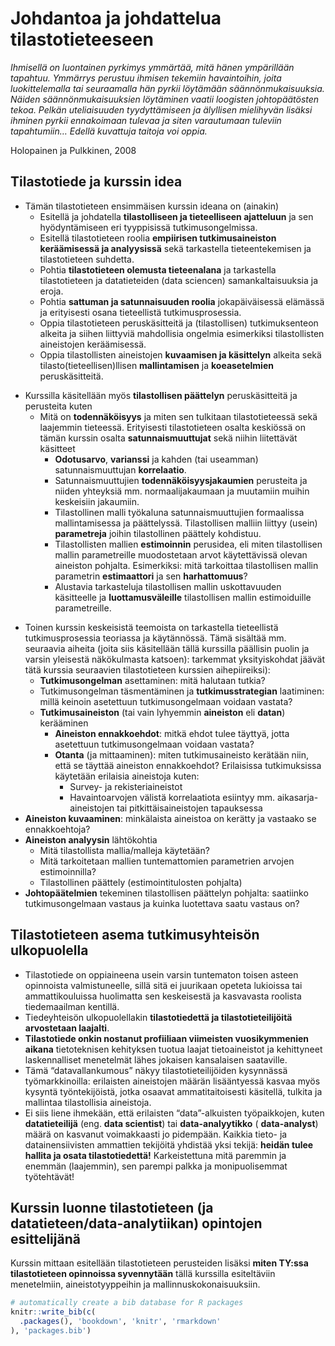 # Johdantoa ja johdattelua tilastotieteeseen

_Ihmisellä on luontainen pyrkimys ymmärtää, mitä hänen ympärillään tapahtuu. Ymmärrys perustuu ihmisen tekemiin havaintoihin, joita luokittelemalla tai seuraamalla hän pyrkii löytämään säännönmukaisuuksia. Näiden säännönmukaisuuksien löytäminen vaatii loogisten johtopäätösten tekoa. Pelkän uteliaisuuden tyydyttämiseen ja älyllisen mielihyvän lisäksi ihminen pyrkii ennakoimaan tulevaa ja siten varautumaan tuleviin tapahtumiin... Edellä kuvattuja taitoja voi oppia._

Holopainen ja Pulkkinen, 2008

## Tilastotiede ja kurssin idea 

- Tämän tilastotieteen ensimmäisen kurssin ideana on (ainakin)
  - Esitellä ja johdatella __tilastolliseen ja tieteelliseen ajatteluun__ ja sen hyödyntämiseen eri tyyppisissä tutkimusongelmissa.
  - Esitellä tilastotieteen roolia __empiirisen tutkimusaineiston keräämisessä ja analyysissä__ sekä tarkastella tieteentekemisen ja tilastotieteen suhdetta.
  - Pohtia __tilastotieteen olemusta tieteenalana__ ja tarkastella tilastotieteen ja datatieteiden (data sciencen) samankaltaisuuksia ja eroja.
  - Pohtia __sattuman ja satunnaisuuden roolia__ jokapäiväisessä elämässä ja erityisesti osana tieteellistä tutkimusprosessia. 
  - Oppia tilastotieteen peruskäsitteitä ja (tilastollisen) tutkimuksenteon alkeita ja siihen liittyviä mahdollisia ongelmia esimerkiksi tilastollisten aineistojen keräämisessä.
  - Oppia tilastollisten aineistojen __kuvaamisen ja käsittelyn__ alkeita sekä tilasto(tieteellisen)llisen __mallintamisen__ ja __koeasetelmien__ peruskäsitteitä.
  
  
\vspace{0.75cm}

- Kurssilla käsitellään myös __tilastollisen päättelyn__ peruskäsitteitä ja perusteita kuten
  - Mitä on __todennäköisyys__ ja miten sen tulkitaan tilastotieteessä sekä laajemmin tieteessä. Erityisesti tilastotieteen osalta keskiössä on tämän kurssin osalta __satunnaismuuttujat__ sekä niihin liitettävät käsitteet
    - __Odotusarvo__, __varianssi__ ja kahden (tai useamman) satunnaismuuttujan __korrelaatio__.
    - Satunnaismuuttujien __todennäköisyysjakaumien__ perusteita ja niiden yhteyksiä mm. normaalijakaumaan ja muutamiin muihin keskeisiin jakaumiin.
    - Tilastollinen malli työkaluna satunnaismuuttujien formaalissa mallintamisessa ja päättelyssä. Tilastollisen malliin liittyy (usein) __parametreja__ joihin tilastollinen päättely kohdistuu.
    - Tilastollisten mallien __estimoinnin__ perusidea, eli miten tilastollisen mallin parametreille muodostetaan arvot käytettävissä olevan aineiston pohjalta. Esimerkiksi: mitä tarkoittaa tilastollisen mallin parametrin __estimaattori__ ja sen __harhattomuus__?
    - Alustavia tarkasteluja tilastollisen mallin uskottavuuden käsitteelle ja __luottamusväleille__ tilastollisen mallin estimoiduille parametreille.

\vspace{0.75cm}

- Toinen kurssin keskeisistä teemoista on tarkastella tieteellistä tutkimusprosessia teoriassa ja käytännössä. Tämä sisältää mm. seuraavia aiheita (joita siis käsitellään tällä kurssilla päällisin puolin ja varsin yleisestä näkökulmasta katsoen): tarkemmat yksityiskohdat jäävät tätä kurssia seuraavien tilastotieteen kurssien aihepiireiksi):
  - __Tutkimusongelman__ asettaminen: mitä halutaan tutkia?  
  - Tutkimusongelman täsmentäminen ja __tutkimusstrategian__ laatiminen: millä keinoin asetettuun tutkimusongelmaan voidaan vastata?
  - __Tutkimusaineiston__ (tai vain lyhyemmin __aineiston__ eli __datan__) kerääminen
    - __Aineiston ennakkoehdot__: mitkä ehdot tulee täyttyä, jotta asetettuun tutkimusongelmaan voidaan vastata?
    - __Otanta__ (ja mittaaminen): miten tutkimusaineisto kerätään niin, että se täyttää aineiston ennakkoehdot? Erilaisissa tutkimuksissa käytetään erilaisia aineistoja kuten:
      - Survey- ja rekisteriaineistot
      - Havaintoarvojen välistä korrelaatiota esiintyy mm. aikasarja-aineistojen tai pitkittäisaineistojen tapauksessa
- __Aineiston kuvaaminen__: minkälaista aineistoa on kerätty ja vastaako se ennakkoehtoja? 
- __Aineiston analyysin__ lähtökohtia   
  - Mitä tilastollista mallia/malleja käytetään?
  - Mitä tarkoitetaan mallien tuntemattomien parametrien arvojen estimoinnilla?
  - Tilastollinen päättely (estimointitulosten pohjalta)

- __Johtopäätelmien__ tekeminen tilastollisen päättelyn pohjalta: saatiinko tutkimusongelmaan vastaus ja kuinka luotettava saatu vastaus on?

## Tilastotieteen asema tutkimusyhteisön ulkopuolella

- Tilastotiede on oppiaineena usein varsin tuntematon toisen asteen opinnoista valmistuneelle, sillä sitä ei juurikaan opeteta lukioissa tai ammattikouluissa huolimatta sen keskeisestä ja kasvavasta roolista tiedemaailman kentillä.
- Tiedeyhteisön ulkopuolellakin __tilastotiedettä ja tilastotieteilijöitä arvostetaan laajalti__. 
- __Tilastotiede onkin nostanut profiiliaan viimeisten vuosikymmenien aikana__ tietoteknisen kehityksen tuotua laajat tietoaineistot ja kehittyneet laskennalliset menetelmät lähes jokaisen kansalaisen saataville. 
- Tämä "datavallankumous" näkyy tilastotieteilijöiden kysynnässä työmarkkinoilla: erilaisten aineistojen määrän lisääntyessä kasvaa myös kysyntä työntekijöistä, jotka osaavat ammatitaitoisesti käsitellä, tulkita ja mallintaa tilastollisia aineistoja.
- Ei siis liene ihmekään, että erilaisten "data"-alkuisten työpaikkojen, kuten __datatieteilijä__ (eng. __data scientist__) tai __data-analyytikko__ ( __data-analyst__) määrä on kasvanut voimakkaasti jo pidempään. Kaikkia tieto- ja datainensiivisten ammattien tekijöitä yhdistää yksi tekijä: __heidän tulee hallita ja osata tilastotiedettä!__ Karkeistettuna mitä paremmin ja enemmän (laajemmin), sen parempi palkka ja monipuolisemmat työtehtävät!

## Kurssin luonne tilastotieteen (ja datatieteen/data-analytiikan) opintojen esittelijänä

Kurssin mittaan esitellään tilastotieteen perusteiden lisäksi __miten TY:ssa tilastotieteen opinnoissa syvennytään__ tällä kurssilla esiteltäviin menetelmiin, aineistotyyppeihin ja mallinnuskokonaisuuksiin.

```r
# automatically create a bib database for R packages
knitr::write_bib(c(
  .packages(), 'bookdown', 'knitr', 'rmarkdown'
), 'packages.bib')
```
